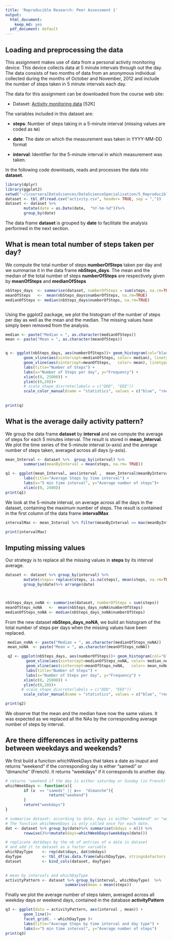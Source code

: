```yaml
---
title: 'Reproducible Research: Peer Assessment 1'
output:
  html_document:
    keep_md: yes
  pdf_document: default
---
```



## Loading and preprocessing the data


This assignment makes use of data from a personal activity monitoring
device. This device collects data at 5 minute intervals through out the
day. The data consists of two months of data from an anonymous
individual collected during the months of October and November, 2012
and include the number of steps taken in 5 minute intervals each day.



The data for this assignment can be downloaded from the course web
site:

* Dataset: [Activity monitoring data](https://d396qusza40orc.cloudfront.net/repdata%2Fdata%2Factivity.zip) [52K]

The variables included in this dataset are:

* **steps**: Number of steps taking in a 5-minute interval (missing
    values are coded as `NA`)

* **date**: The date on which the measurement was taken in YYYY-MM-DD
    format

* **interval**: Identifier for the 5-minute interval in which
    measurement was taken.

In the following code downloads, reads and processes the data into  **dataset**.

```r
library(dplyr)
library(ggplot2)
setwd("~/[coursera]DataSciences/DataScienceSpecialisation/5_Reproducible_research/RepData_PeerAssessment1")
dataset <- tbl_df(read.csv("activity.csv", header= TRUE, sep = ","))
dataset <- dataset %>%
        mutate(date = as.Date(date,  "%Y-%m-%d"))%>%
        group_by(date)
```

The data frame **dataset** is grouped by **date** to facilitate the 
analysis performed in the next section.

## What is mean total number of steps taken per day?

We compute the total number of steps **numberOfSteps** taken per day and we summarise it in the data frame **nbSteps_days**. The mean and the median of the total number of steps **numberOfSteps** are respectively given by **meanOfSteps** and 
**medianOfSteps**

```r

nbSteps_days  <- summarise(dataset, numberOfSteps = sum(steps, na.rm=TRUE))
meanOfSteps   <-  mean(nbSteps_days$numberOfSteps, na.rm=TRUE)
medianOfSteps <- median(nbSteps_days$numberOfSteps, na.rm=TRUE)



```


Using the ggplot2 package, we plot the histogram of the number of steps 
per day as well as the mean and the median. The missing values have simply been removed from the analysis.



```r

median <- paste("Median = ", as.character(medianOfSteps))
mean <- paste("Mean = ", as.character(meanOfSteps))


q <- ggplot(nbSteps_days, aes(numberOfSteps))+ geom_histogram(col="black", fill= NA, alpha = 1 ,bins =14, boundary = 0) + 
        geom_vline(aes(xintercept=medianOfSteps, color= median), linetype="dashed", size=1) +
        geom_vline(aes(xintercept=meanOfSteps,   color= mean), linetype="dashed", size=1) +
        labs(title="Number of Steps") +
        labs(x="Number of Steps per day", y="Frequency") + 
        xlim(c(0, 25000)) + 
        ylim(c(0,20))+
        # scale_shape_discrete(labels = c("DDD", "EEE"))
        scale_color_manual(name = "statistics", values = c("blue", "red"))
                                                             
                                                            
print(q)

```




## What is the average daily activity pattern?

We group the data frame **dataset** by **interval**
and we compute the average of steps for each 5 minutes interval.
The result is stored in **mean_Interval**.
We plot the time series of the 5-minute interval (x-axis) and the average number of steps taken, averaged across all days (y-axis).


```r
mean_Interval <- dataset %>%  group_by(interval) %>%
        summarise(meanByInterval = mean(steps, na.rm= TRUE))

q1 <- ggplot(mean_Interval, aes(interval ,  mean_Interval$meanByInterval) )+geom_line()+
        labs(title="Average Steps by time interval") +
        labs(x="5 min time interval", y="Average number of steps")+
        xlim(c(0, 2400)) 
print(q1)


```

We look at the 5-minute interval, on average across all the days in the dataset, containing the maximum number of steps.
The result is contained in the first column of the data frame **intervalMax**

```r
intervalMax <- mean_Interval %>% filter(meanByInterval == max(meanByInterval))

print(intervalMax)
```


## Imputing missing values

Our strategy is to replace all the missing values in **steps** by its interval average.

```r
dataset <- dataset %>% group_by(interval) %>%
        mutate(steps= replace(steps, is.na(steps), mean(steps, na.rm=TRUE)))%>%
        group_by(date)%>% arrange(date)



nbSteps_days_noNA <- summarise(dataset, numberOfSteps = sum(steps))
meanOfSteps_noNA   <-  mean(nbSteps_days_noNA$numberOfSteps)
medianOfSteps_noNA <- median(nbSteps_days_noNA$numberOfSteps)

```

From the new dataset **nbSteps_days_noNA**, we build an histogram of the total number of steps per days when the missing values have been replaced.

```r

 median_noNA <- paste("Median = ", as.character(medianOfSteps_noNA))
 mean_noNA  <- paste("Mean = ", as.character(meanOfSteps_noNA))

 q2 <- ggplot(nbSteps_days, aes(numberOfSteps))+ geom_histogram(col="black", fill= NA, alpha = 1 ,bins =14, boundary = 0) + 
         geom_vline(aes(xintercept=medianOfSteps_noNA, color= median_noNA ), linetype="dashed", size=1) +
         geom_vline(aes(xintercept=meanOfSteps_noNA,   color= mean_noNA ), linetype="dashed", size=1) +
         labs(title="Number of Steps") +
         labs(x="Number of Steps per day", y="Frequency") + 
        xlim(c(0, 25000)) + 
        ylim(c(0,20))+
       # scale_shape_discrete(labels = c("DDD", "EEE"))
        scale_color_manual(name = "statistics", values = c("blue", "red"))

print(q2)


```

We observe that the mean and the median have now the same values. It was expected as we replaced all the NAs by the corresponding average number of steps by interval.


## Are there differences in activity patterns between weekdays and weekends?
 
 We first build a function whichWeekDays that takes a date as inuput and returns "weekend" if the corresponding day is either "samedi" or "dimanche" (French). It returns "weekdays" if it corresponds to another day.
```r
# returns "weekend if the day is either saturday or Sunday (in French) or a week day" 
whichWeekDays <- function(x){
        if (x  == "samedi" || x==  "dimanche"){
                   return("weekend")  
        }
        return("weekdays") 
}


```



```r
# summarise dataset: according to date, days is either "weekend" or "weekdays".
# The function whichWeekDays is only called once for each date.
dat <- dataset %>% group_by(date)%>% summarise(nbdays = n()) %>% 
        rowwise()%>%mutate(days=whichWeekDays(weekdays(date)))

# replicate dat$days by the nb of entries of a date in dataset
# and add it to dataset as a factor variable
whichDayType    <- rep(dat$days, dat$nbdays)
dayType         <- tbl_df(as.data.frame(whichDayType, stringsAsFactors = TRUE))
dataset         <- bind_cols(dataset, dayType)
      

# mean by intervals and whichDayType
activityPattern <- dataset %>% group_by(interval, whichDayType)  %>%
                          summarise(mean = mean(steps)) 
```

Finally we plot the average number of steps taken, averaged across all weekday days or weekend days, contained in the database **activityPattern**

```r
q3 <- ggplot(data = activityPattern, aes(interval , mean)) +
        geom_line()+
        facet_grid(. ~ whichDayType )+
        labs(title="Average Steps by time interval and day type") +
        labs(x="5 min time interval", y="Average number of steps") 
print(q3)
```

